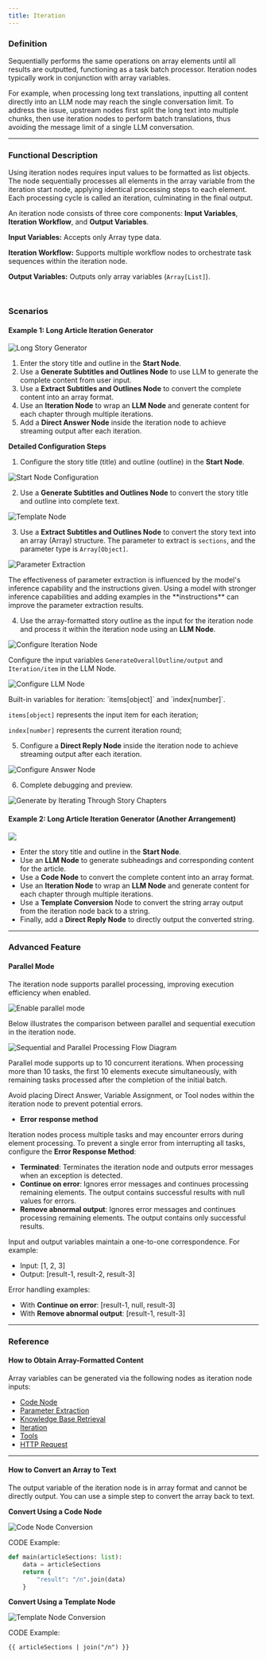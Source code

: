 ```yaml
---
title: Iteration
---
```



### Definition

Sequentially performs the same operations on array elements until all results are outputted, functioning as a task batch processor. Iteration nodes typically work in conjunction with array variables.

For example, when processing long text translations, inputting all content directly into an LLM node may reach the single conversation limit. To address the issue, upstream nodes first split the long text into multiple chunks, then use iteration nodes to perform batch translations, thus avoiding the message limit of a single LLM conversation.

***

### Functional Description

Using iteration nodes requires input values to be formatted as list objects. The node sequentially processes all elements in the array variable from the iteration start node, applying identical processing steps to each element. Each processing cycle is called an iteration, culminating in the final output.

An iteration node consists of three core components: **Input Variables**, **Iteration Workflow**, and **Output Variables**.

**Input Variables:** Accepts only Array type data.

**Iteration Workflow:** Supports multiple workflow nodes to orchestrate task sequences within the iteration node.

**Output Variables:** Outputs only array variables (`Array[List]`). 

<div class="image-side-by-side">
<img
src="https://assets-docs.dify.ai/2024/12/7c94bccbb6f8dc4570c69c2bf02ec6d3.png"
className="mx-auto"
alt=""
/>

<img
src="https://assets-docs.dify.ai/dify-enterprise-mintlify/en/guides/workflow/node/d3beee536ff3c35f4e1eb1ab610f35d7.png"
className="mx-auto"
alt=""
/>
</div>

### Scenarios

#### **Example 1: Long Article Iteration Generator**

![Long Story Generator](https://assets-docs.dify.ai/dify-enterprise-mintlify/en/guides/workflow/node/3a403551d48b178d0a41ce2a5748dd2d.png)

1. Enter the story title and outline in the **Start Node**.
2. Use a **Generate Subtitles and Outlines Node** to use LLM to generate the complete content from user input.
3. Use a **Extract Subtitles and Outlines Node** to convert the complete content into an array format.
4. Use an **Iteration Node** to wrap an **LLM Node** and generate content for each chapter through multiple iterations.
5. Add a **Direct Answer Node** inside the iteration node to achieve streaming output after each iteration.

**Detailed Configuration Steps**

1. Configure the story title (title) and outline (outline) in the **Start Node**.

![Start Node Configuration](https://assets-docs.dify.ai/dify-enterprise-mintlify/en/guides/workflow/node/3af1c2ed0df00f19e584bcf511302f55.png)

2. Use a **Generate Subtitles and Outlines Node** to convert the story title and outline into complete text.

![Template Node](https://assets-docs.dify.ai/dify-enterprise-mintlify/en/guides/workflow/node/55f1eceb43bd6e301078a08584988b18.png)

3. Use a **Extract Subtitles and Outlines Node** to convert the story text into an array (Array) structure. The parameter to extract is `sections`, and the parameter type is `Array[Object]`.

![Parameter Extraction](https://assets-docs.dify.ai/dify-enterprise-mintlify/en/guides/workflow/node/d3beee536ff3c35f4e1eb1ab610f35d7.png)

<Info>
The effectiveness of parameter extraction is influenced by the model's inference capability and the instructions given. Using a model with stronger inference capabilities and adding examples in the **instructions** can improve the parameter extraction results.
</Info>

4. Use the array-formatted story outline as the input for the iteration node and process it within the iteration node using an **LLM Node**.

![Configure Iteration Node](https://assets-docs.dify.ai/dify-enterprise-mintlify/en/guides/workflow/node/ac91582998868004b298afe2f04e5589.png)

Configure the input variables `GenerateOverallOutline/output` and `Iteration/item` in the LLM Node.

![Configure LLM Node](https://assets-docs.dify.ai/dify-enterprise-mintlify/en/guides/workflow/node/d849ff9164482a83ea8a091fde9cb4d1.png)

<Info>
Built-in variables for iteration: `items[object]` and `index[number]`.

`items[object]` represents the input item for each iteration;

`index[number]` represents the current iteration round;
</Info>

5. Configure a **Direct Reply Node** inside the iteration node to achieve streaming output after each iteration.

![Configure Answer Node](https://assets-docs.dify.ai/dify-enterprise-mintlify/en/guides/workflow/node/64da09ab904f74c8ec45e098c81f95be.png)

6. Complete debugging and preview.

![Generate by Iterating Through Story Chapters](https://assets-docs.dify.ai/dify-enterprise-mintlify/en/guides/workflow/node/f443508d9ecc6d30094297243f590e6a.png)

#### **Example 2: Long Article Iteration Generator (Another Arrangement)**

![](https://assets-docs.dify.ai/dify-enterprise-mintlify/en/guides/workflow/node/6e973b52bb3960bf948f92df8ae2f910.png)

* Enter the story title and outline in the **Start Node**.
* Use an **LLM Node** to generate subheadings and corresponding content for the article.
* Use a **Code Node** to convert the complete content into an array format.
* Use an **Iteration Node** to wrap an **LLM Node** and generate content for each chapter through multiple iterations.
* Use a **Template Conversion** Node to convert the string array output from the iteration node back to a string.
* Finally, add a **Direct Reply Node** to directly output the converted string.

***

### Advanced Feature

#### Parallel Mode

The iteration node supports parallel processing, improving execution efficiency when enabled.

![Enable parallel mode](https://assets-docs.dify.ai/2024/12/516af5e7427fce9a58fa9d9b583230d4.png)

Below illustrates the comparison between parallel and sequential execution in the iteration node.

![Sequential and Parallel Processing Flow Diagram](https://assets-docs.dify.ai/2024/12/2656dec26d6357556a280fcd69ccd9a7.png)

Parallel mode supports up to 10 concurrent iterations. When processing more than 10 tasks, the first 10 elements execute simultaneously, with remaining tasks processed after the completion of the initial batch.

<Info>
Avoid placing Direct Answer, Variable Assignment, or Tool nodes within the iteration node to prevent potential errors.
</Info>

* **Error response method**

Iteration nodes process multiple tasks and may encounter errors during element processing. To prevent a single error from interrupting all tasks, configure the **Error Response Method**:

* **Terminated**: Terminates the iteration node and outputs error messages when an exception is detected.
* **Continue on error**: Ignores error messages and continues processing remaining elements. The output contains successful results with null values for errors.
* **Remove abnormal output**: Ignores error messages and continues processing remaining elements. The output contains only successful results.

Input and output variables maintain a one-to-one correspondence. For example:

* Input: \[1, 2, 3]
* Output: \[result-1, result-2, result-3]

Error handling examples:

* With **Continue on error**: \[result-1, null, result-3]
* With **Remove abnormal output**: \[result-1, result-3]

***

### Reference

#### How to Obtain Array-Formatted Content

Array variables can be generated via the following nodes as iteration node inputs:

* [Code Node](/en/guides/workflow/nodes/code)
* [Parameter Extraction](/en/guides/workflow/nodes/parameter-extractor)
* [Knowledge Base Retrieval](/en/guides/workflow/nodes/knowledge-retrieval)
* [Iteration](/en/guides/workflow/nodes/iteration)
* [Tools](/en/guides/workflow/nodes/tools)
* [HTTP Request](/en/guides/workflow/nodes/http-request)

***

#### How to Convert an Array to Text

The output variable of the iteration node is in array format and cannot be directly output. You can use a simple step to convert the array back to text.

**Convert Using a Code Node**

![Code Node Conversion](https://assets-docs.dify.ai/dify-enterprise-mintlify/en/guides/workflow/node/8be2372b00a802e981efe6f0ceff815b.png)

CODE Example:

```python
def main(articleSections: list):
    data = articleSections
    return {
        "result": "/n".join(data)
    }
```

**Convert Using a Template Node**

![Template Node Conversion](https://assets-docs.dify.ai/dify-enterprise-mintlify/en/guides/workflow/node/8c0bcc5de453dea2776d2755449bd971.png)

CODE Example:

```django
{{ articleSections | join("/n") }}
```
